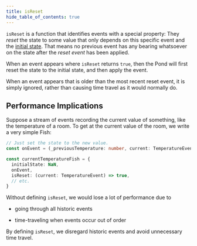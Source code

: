 ```yaml
---
title: isReset
hide_table_of_contents: true
---
```


`isReset` is a function that identifies events with a special property: They _reset_ the state to
some value that only depends on this specific event and the [initial state](./initial-state). That
means no previous event has any bearing whatsoever on the state after the _reset event_ has been
applied.

When an event appears where `isReset` returns `true`, then the Pond will first reset the state to
the initial state, and then apply the event.

When an event appears that is older than the most recent reset event, it is simply ignored, rather
than causing time travel as it would normally do.

## Performance Implications

Suppose a stream of events recording the current value of something, like the temperature of a
room. To get at the current value of the room, we write a very simple Fish:

```ts
// Just set the state to the new value.
const onEvent = (_previousTemperature: number, current: TemperatureEvent) => current.temperature

const currentTemperatureFish = {
  initialState: NaN,
  onEvent,
  isReset: (current: TemperatureEvent) => true,
  // etc.
}
```

Without defining `isReset`, we would lose a lot of performance due to

- going through all historic events

- time-traveling when events occur out of order

By defining `isReset`, we disregard historic events and avoid unnecessary time travel.
